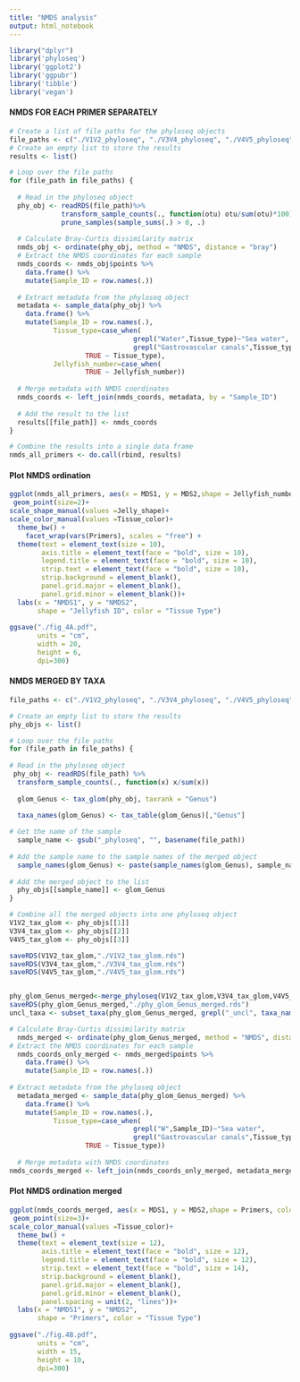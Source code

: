 ---
title: "NMDS analysis"
output: html_notebook
---
```{r}
library("dplyr")
library('phyloseq')
library('ggplot2')
library('ggpubr')
library('tibble')
library('vegan')
```
#### NMDS FOR EACH PRIMER SEPARATELY ####
```{r}
# Create a list of file paths for the phyloseq objects
file_paths <- c("./V1V2_phyloseq", "./V3V4_phyloseq", "./V4V5_phyloseq")
# Create an empty list to store the results
results <- list()

# Loop over the file paths
for (file_path in file_paths) {
  
  # Read in the phyloseq object
  phy_obj <- readRDS(file_path)%>%
             transform_sample_counts(., function(otu) otu/sum(otu)*100)%>%
             prune_samples(sample_sums(.) > 0, .)
  
  # Calculate Bray-Curtis dissimilarity matrix
  nmds_obj <- ordinate(phy_obj, method = "NMDS", distance = "bray")
  # Extract the NMDS coordinates for each sample
  nmds_coords <- nmds_obj$points %>%
    data.frame() %>%
    mutate(Sample_ID = row.names(.))
  
  # Extract metadata from the phyloseq object
  metadata <- sample_data(phy_obj) %>%
    data.frame() %>%
    mutate(Sample_ID = row.names(.),
           Tissue_type=case_when(
                               grepl("Water",Tissue_type)~"Sea water",
                               grepl("Gastrovascular canals",Tissue_type)~"GVC", 
                   TRUE ~ Tissue_type),
           Jellyfish_number=case_when(
                   TRUE ~ Jellyfish_number))
  
  # Merge metadata with NMDS coordinates
  nmds_coords <- left_join(nmds_coords, metadata, by = "Sample_ID")
  
  # Add the result to the list
  results[[file_path]] <- nmds_coords
}

# Combine the results into a single data frame
nmds_all_primers <- do.call(rbind, results)
```
#### Plot NMDS ordination ####
```{r}
ggplot(nmds_all_primers, aes(x = MDS1, y = MDS2,shape = Jellyfish_number, color = Tissue_type)) +
 geom_point(size=2)+ 
scale_shape_manual(values =Jelly_shape)+
scale_color_manual(values =Tissue_color)+
  theme_bw() +
    facet_wrap(vars(Primers), scales = "free") +
  theme(text = element_text(size = 10), 
        axis.title = element_text(face = "bold", size = 10),
        legend.title = element_text(face = "bold", size = 10),
        strip.text = element_text(face = "bold", size = 10),
        strip.background = element_blank(),
        panel.grid.major = element_blank(), 
        panel.grid.minor = element_blank())+
  labs(x = "NMDS1", y = "NMDS2", 
       shape = "Jellyfish ID", color = "Tissue Type")
 
ggsave("./fig_4A.pdf",
       units = "cm", 
       width = 20, 
       height = 6,
       dpi=300)
```
#### NMDS MERGED BY TAXA ####
```{r}

file_paths <- c("./V1V2_phyloseq", "./V3V4_phyloseq", "./V4V5_phyloseq")

# Create an empty list to store the results
phy_objs <- list()

# Loop over the file paths
for (file_path in file_paths) {
  
# Read in the phyloseq object
 phy_obj <- readRDS(file_path) %>%
  transform_sample_counts(., function(x) x/sum(x))
 
  glom_Genus <- tax_glom(phy_obj, taxrank = "Genus")

  taxa_names(glom_Genus) <- tax_table(glom_Genus)[,"Genus"]
  
# Get the name of the sample
  sample_name <- gsub("_phyloseq", "", basename(file_path))
  
# Add the sample name to the sample names of the merged object
  sample_names(glom_Genus) <- paste(sample_names(glom_Genus), sample_name, sep = "_")
  
# Add the merged object to the list
  phy_objs[[sample_name]] <- glom_Genus
}

# Combine all the merged objects into one phyloseq object
V1V2_tax_glom <- phy_objs[[1]]
V3V4_tax_glom <- phy_objs[[2]]
V4V5_tax_glom <- phy_objs[[3]]

saveRDS(V1V2_tax_glom,"./V1V2_tax_glom.rds")
saveRDS(V3V4_tax_glom,"./V3V4_tax_glom.rds")
saveRDS(V4V5_tax_glom,"./V4V5_tax_glom.rds")


phy_glom_Genus_merged<-merge_phyloseq(V1V2_tax_glom,V3V4_tax_glom,V4V5_tax_glom)
saveRDS(phy_glom_Genus_merged,"./phy_glom_Genus_merged.rds")
uncl_taxa <- subset_taxa(phy_glom_Genus_merged, grepl("_uncl", taxa_names(phy_glom_Genus_merged)))

# Calculate Bray-Curtis dissimilarity matrix
  nmds_merged <- ordinate(phy_glom_Genus_merged, method = "NMDS", distance = "bray")
# Extract the NMDS coordinates for each sample
  nmds_coords_only_merged <- nmds_merged$points %>%
    data.frame() %>%
    mutate(Sample_ID = row.names(.))
  
# Extract metadata from the phyloseq object
  metadata_merged <- sample_data(phy_glom_Genus_merged) %>%
    data.frame() %>%
    mutate(Sample_ID = row.names(.),
           Tissue_type=case_when(
                               grepl("W",Sample_ID)~"Sea water",
                               grepl("Gastrovascular canals",Tissue_type)~"GVC", 
                   TRUE ~ Tissue_type))
  
  # Merge metadata with NMDS coordinates
nmds_coords_merged <- left_join(nmds_coords_only_merged, metadata_merged, by = "Sample_ID")
```
#### Plot NMDS ordination merged ####
```{r}
ggplot(nmds_coords_merged, aes(x = MDS1, y = MDS2,shape = Primers, color = Tissue_type)) +
 geom_point(size=3)+ 
scale_color_manual(values =Tissue_color)+
  theme_bw() +
  theme(text = element_text(size = 12), 
        axis.title = element_text(face = "bold", size = 12),
        legend.title = element_text(face = "bold", size = 12),
        strip.text = element_text(face = "bold", size = 14),
        strip.background = element_blank(),
        panel.grid.major = element_blank(), 
        panel.grid.minor = element_blank(),
        panel.spacing = unit(2, "lines"))+
  labs(x = "NMDS1", y = "NMDS2", 
       shape = "Primers", color = "Tissue Type")
 
ggsave("./fig.4B.pdf",
       units = "cm", 
       width = 15, 
       height = 10,
       dpi=300)
```


